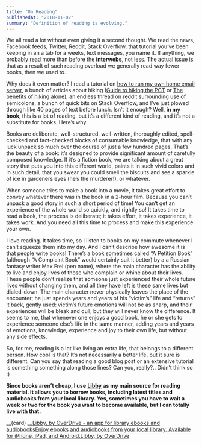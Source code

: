 ```yaml
---
title: "On Reading"
publishedAt: "2018-11-02"
summary: "Definition of reading is evolving."
---
```


We all read a lot without even giving it a second thought. We read the news, Facebook feeds, Twitter, Reddit, Stack Overflow, that tutorial you’ve been keeping in an a tab for a weeks, text messages, you name it. If anything, we probably read more than before the __interwebs__, not less. The actual issue is that as a result of such reading overload we generally read way fewer books, then we used to.

Why does it even matter? I read a tutorial on [how to run my own home email server](https://arstechnica.com/information-technology/2014/02/how-to-run-your-own-e-mail-server-with-your-own-domain-part-1/), a bunch of articles about hiking ([Guide to hiking the PCT](https://www.pcta.org/take-a-hike/) or [The benefits of hiking alone](https://www.rei.com/blog/hike/benefits-hiking-alone)), an endless thread on reddit surrounding use of semicolons, a bunch of quick bits on Stack Overflow, and I’ve just plowed through like 40 pages of text before lunch. Isn’t it enough? Well, __in my book__, this is a lot of reading, but it’s a different kind of reading, and it’s not a substitute for books. Here’s why.

Books are deliberate, well-structured, well-written, thoroughly edited, spell-checked and fact-checked blocks of consumable knowledge, that with any luck unpack so much over the course of just a few hundred pages. That’s the beauty of a book: it’s designed to provide significant amount of carefully composed knowledge. If it’s a fiction book, we are talking about a great story that puts you into this different world, paints it in such vivid colors and in such detail, that you swear you could smell the biscuits and see a sparkle of ice in gardeners eyes (he’s the murderer!), or whatever.

When someone tries to make a book into a movie, it takes great effort to convey whatever there was in the book in a 2-hour film. Because you can’t unpack a good story in such a short period of time! You can’t get an experience of the whole world so quickly, and rightly so! It takes time to read a book, the process is deliberate; it takes effort, it takes experience, it takes work. And you need all this time to process and make this experience your own.

I love reading. It takes time, so I listen to books on my commute whenever I can’t squeeze them into my day. And I can’t describe how awesome it is that people write books! There’s a book sometimes called “A Petition Book” (although “A Complaint Book” would certainly suit it better) by a a Russian fantasy writer Max Frei (pen name), where the main character has the ability to live and enjoy lives of those who complain or whine about their lives. These people don’t realize that someone just experienced their whole future lives without changing them, and all they have left is these same lives but dialed-down. The main character never physically leaves the place of the encounter; he just spends years and years of his “victim’s” life and “returns” it back, gently used: victim’s future emotions will not be as sharp, and their experiences will be bleak and dull, but they will never know the difference. It seems to me, that whenever one enjoys a good book, he or she gets to experience someone else’s life in the same manner, adding years and years of emotions, knowledge, experience and joy to their own life, but without any side effects.

So, for me, reading is a lot like living an extra life, that belongs to a different person. How cool is that? It’s not necessarily a better life, but it sure is different. Can you say that reading a good blog post or an extensive tutorial is something something along those lines? Can you, really?.. Didn’t think so :)

__Since books aren’t cheap, I use__ __[Libby](https://meet.libbyapp.com/)__ __as my main source for reading material. It allows you to borrow books, including latest titles and audiobooks from your local library. Yes, sometimes you have to wait a week or two for the book you want to become available, but I can totally live with that.__

__(card) __[Libby, by OverDrive - an app for library ebooks and audiobooksEnjoy ebooks and audiobooks from your local library. Available for iPhone, iPad, and Android.Libby, by OverDrive](https://meet.libbyapp.com/)​
